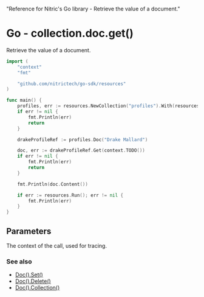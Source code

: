   "Reference for Nitric's Go library - Retrieve the value of a document."

# Go - collection.doc.get()

Retrieve the value of a document.

```go
import (
	"context"
	"fmt"

	"github.com/nitrictech/go-sdk/resources"
)

func main() {
	profiles, err := resources.NewCollection("profiles").With(resources.CollectionReading)
	if err != nil {
		fmt.Println(err)
		return
	}

	drakeProfileRef := profiles.Doc("Drake Mallard")

	doc, err := drakeProfileRef.Get(context.TODO())
	if err != nil {
		fmt.Println(err)
		return
	}

	fmt.Println(doc.Content())

	if err := resources.Run(); err != nil {
		fmt.Println(err)
	}
}
```

## Parameters

<Properties>
  <Property name="ctx" required type="context">
    The context of the call, used for tracing.
  </Property>
</Properties>

### See also

- [Doc().Set()](./collection-doc-set)
- [Doc().Delete()](./collection-doc-delete)
- [Doc().Collection()](./collection-doc-collection)
